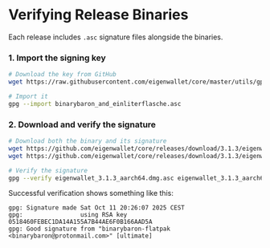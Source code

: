 # Verifying Release Binaries

Each release includes `.asc` signature files alongside the binaries.

### 1. Import the signing key

```bash
# Download the key from GitHub
wget https://raw.githubusercontent.com/eigenwallet/core/master/utils/gpg_keys/binarybaron_and_einliterflasche.asc

# Import it
gpg --import binarybaron_and_einliterflasche.asc
```

### 2. Download and verify the signature

```bash
# Download both the binary and its signature
wget https://github.com/eigenwallet/core/releases/download/3.1.3/eigenwallet_3.1.3_aarch64.dmg
wget https://github.com/eigenwallet/core/releases/download/3.1.3/eigenwallet_3.1.3_aarch64.dmg.asc

# Verify the signature
gpg --verify eigenwallet_3.1.3_aarch64.dmg.asc eigenwallet_3.1.3_aarch64.dmg
```

Successful verification shows something like this:

```
gpg: Signature made Sat Oct 11 20:26:07 2025 CEST
gpg:                using RSA key 0518460FEBEC1DA14A155A7B44AE6F0B166AAD5A
gpg: Good signature from "binarybaron-flatpak <binarybaron@protonmail.com>" [ultimate]
```